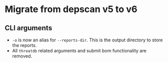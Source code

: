 # Migrate from depscan v5 to v6

## CLI arguments

- `-o` is now an alias for `--reports-dir`. This is the output directory to store the reports.
- All `threatdb` related arguments and submit bom functionality are removed.
